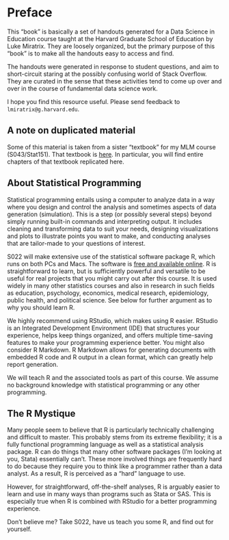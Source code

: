 # Preface {.unnumbered}

This "book" is basically a set of handouts generated for a Data Science in Education course taught at the Harvard Graduate School of Education by Luke Miratrix. They are loosely organized, but the primary purpose of this "book" is to make all the handouts easy to access and find.

The handouts were generated in response to student questions, and aim to short-circuit staring at the possibly confusing world of Stack Overflow. They are curated in the sense that these activities tend to come up over and over in the course of fundamental data science work.

I hope you find this resource useful. Please send feedback to `lmiratrix@g.harvard.edu`.

## A note on duplicated material

Some of this material is taken from a sister "textbook" for my MLM course (S043/Stat151). That textbook is [here](https://lmiratrix.github.io/MLM/). In particular, you will find entire chapters of that textbook replicated here.

## About Statistical Programming

Statistical programming entails using a computer to analyze data in a way where you design and control the analysis and sometimes aspects of data generation (simulation). This is a step (or possibly several steps) beyond simply running built-in commands and interpreting output. It includes cleaning and transforming data to suit your needs, designing visualizations and plots to illustrate points you want to make, and conducting analyses that are tailor-made to your questions of interest.

S022 will make extensive use of the statistical software package R, which runs on both PCs and Macs. The software is [free and available online](http://www.r-project.org/). R is straightforward to learn, but is sufficiently powerful and versatile to be useful for real projects that you might carry out after this course. It is used widely in many other statistics courses and also in research in such fields as education, psychology, economics, medical research, epidemiology, public health, and political science. See below for further argument as to why you should learn R.

We highly recommend using RStudio, which makes using R easier. RStudio is an Integrated Development Environment (IDE) that structures your experience, helps keep things organized, and offers multiple time-saving features to make your programming experience better. You might also consider R Markdown. R Markdown allows for generating documents with embedded R code and R output in a clean format, which can greatly help report generation.

We will teach R and the associated tools as part of this course. We assume no background knowledge with statistical programming or any other programming.


## The R Mystique
Many people seem to believe that R is particularly technically challenging and difficult to master. This probably stems from its extreme flexibility; it is a fully functional programming language as well as a statistical analysis package. R can do things that many other software packages (I’m looking at you, Stata) essentially can’t. These more involved things are frequently hard to do because they require you to think like a programmer rather than a data analyst. As a result, R is perceived as a "hard" language to use.

However, for straightforward, off-the-shelf analyses, R is arguably easier to learn and use in many ways than programs such as Stata or SAS. This is especially true when R is combined with RStudio for a better programming experience.

Don't believe me? Take S022, have us teach you some R, and find out for yourself.


